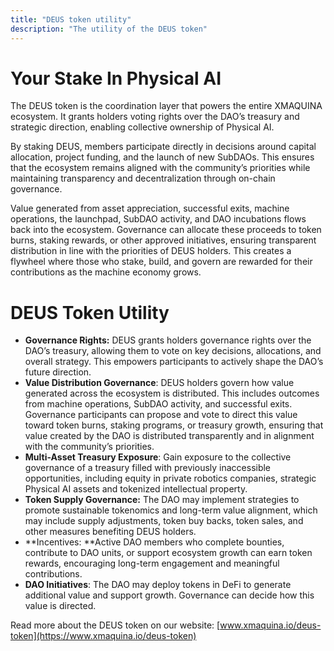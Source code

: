 ```yaml
---
title: "DEUS token utility"
description: "The utility of the DEUS token"
---
```


# Your Stake In Physical AI

The DEUS token is the coordination layer that powers the entire XMAQUINA ecosystem. It grants holders voting rights over the DAO’s treasury and strategic direction, enabling collective ownership of Physical AI.

By staking DEUS, members participate directly in decisions around capital allocation, project funding, and the launch of new SubDAOs. This ensures that the ecosystem remains aligned with the community’s priorities while maintaining transparency and decentralization through on-chain governance.

Value generated from asset appreciation, successful exits, machine operations, the launchpad, SubDAO activity, and DAO incubations flows back into the ecosystem. Governance can allocate these proceeds to token burns, staking rewards, or other approved initiatives, ensuring transparent distribution in line with the priorities of DEUS holders. This creates a flywheel where those who stake, build, and govern are rewarded for their contributions as the machine economy grows.

# DEUS Token Utility

- **Governance Rights:** DEUS grants holders governance rights over the DAO’s treasury, allowing them to vote on key decisions, allocations, and overall strategy. This empowers participants to actively shape the DAO’s future direction.
- **Value Distribution Governance**: DEUS holders govern how value generated across the ecosystem is distributed. This includes outcomes from machine operations, SubDAO activity, and successful exits. Governance participants can propose and vote to direct this value toward token burns, staking programs, or treasury growth, ensuring that value created by the DAO is distributed transparently and in alignment with the community’s priorities.
- **Multi-Asset Treasury Exposure**: Gain exposure to the collective governance of a treasury filled with previously inaccessible opportunities, including equity in private robotics companies, strategic Physical AI assets and tokenized intellectual property.
- **Token Supply Governance:** The DAO may implement strategies to promote sustainable tokenomics and long-term value alignment, which may include supply adjustments, token buy backs, token sales, and other measures benefiting DEUS holders.
- **Incentives: **Active DAO members who complete bounties, contribute to DAO units, or support ecosystem growth can earn token rewards, encouraging long-term engagement and meaningful contributions.
- **DAO Initiatives**: The DAO may deploy tokens in DeFi to generate additional value and support growth. Governance can decide how this value is directed.

Read more about the DEUS token on our website: [www.xmaquina.io/deus-token](https://www.xmaquina.io/deus-token)